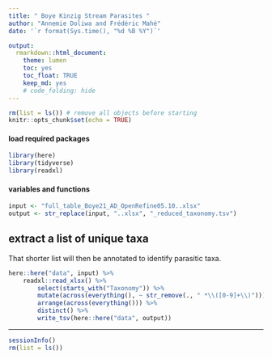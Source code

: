 ```yaml
---
title: " Boye Kinzig Stream Parasites "
author: "Annemie Doliwa and Frédéric Mahé"
date: '`r format(Sys.time(), "%d %B %Y")`'

output:
  rmarkdown::html_document:
    theme: lumen
    toc: yes
    toc_float: TRUE
    keep_md: yes
    # code_folding: hide
---
```


```r
rm(list = ls()) # remove all objects before starting
knitr::opts_chunk$set(echo = TRUE)
```


#### load required packages

```r
library(here)
library(tidyverse)
library(readxl)
```

#### variables and functions

```r
input <- "full_table_Boye21_AD_OpenRefine05.10..xlsx"
output <- str_replace(input, "..xlsx", "_reduced_taxonomy.tsv")
```


## extract a list of unique taxa

That shorter list will then be annotated to identify parasitic taxa.

```r
here::here("data", input) %>%
    readxl::read_xlsx() %>%
        select(starts_with("Taxonomy")) %>%
        mutate(across(everything(), ~ str_remove(., " *\\([0-9]+\\)"))) %>%
        arrange(across(everything())) %>%
        distinct() %>%
        write_tsv(here::here("data", output))
```


***

```r
sessionInfo()
rm(list = ls())
```

